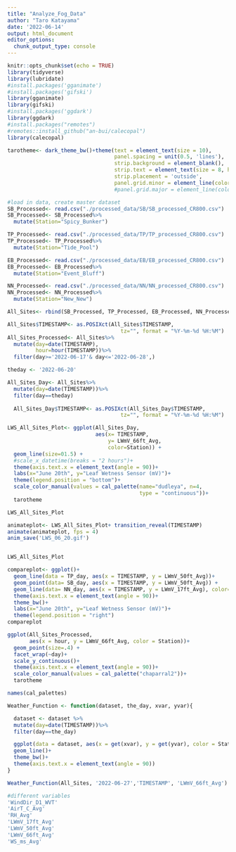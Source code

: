 ```yaml
---
title: "Analyze_Fog_Data"
author: "Taro Katayama"
date: '2022-06-14'
output: html_document
editor_options: 
  chunk_output_type: console
---
```


```r
knitr::opts_chunk$set(echo = TRUE)
library(tidyverse)
library(lubridate)
#install.packages('gganimate')
#install.packages('gifski')
library(gganimate)
library(gifski)
#install.packages('ggdark')
library(ggdark)
#install.packages("remotes")
#remotes::install_github("an-bui/calecopal")
library(calecopal)
```

```r
tarotheme<- dark_theme_bw()+theme(text = element_text(size = 10),
                                  panel.spacing = unit(0.5, 'lines'),
                                  strip.background = element_blank(),
                                  strip.text = element_text(size = 8, hjust = 0),
                                  strip.placement = 'outside',
                                  panel.grid.minor = element_line(color= 'grey'))
                                  #panel.grid.major = element_line(color = 'grey'))
```


```r
#load in data, create master dataset
SB_Processed<- read.csv("./processed_data/SB/SB_processed_CR800.csv")
SB_Processed<- SB_Processed%>%
  mutate(Station="Spicy_Bunker")

TP_Processed<- read.csv("./processed_data/TP/TP_processed_CR800.csv")
TP_Processed<- TP_Processed%>%
  mutate(Station="Tide_Pool")

EB_Processed<- read.csv("./processed_data/EB/EB_processed_CR800.csv")
EB_Processed<- EB_Processed%>%
  mutate(Station="Event_Bluff")

NN_Processed<- read.csv("./processed_data/NN/NN_processed_CR800.csv")
NN_Processed<- NN_Processed%>%
  mutate(Station="New_New")

All_Sites<- rbind(SB_Processed, TP_Processed, EB_Processed, NN_Processed)

All_Sites$TIMESTAMP<- as.POSIXct(All_Sites$TIMESTAMP, 
                                    tz="", format = "%Y-%m-%d %H:%M")
All_Sites_Processed<- All_Sites%>%
  mutate(day=date(TIMESTAMP),
         hour=hour(TIMESTAMP))%>%
  filter(day>='2022-06-17'& day<='2022-06-28',)

```


```r
theday <- '2022-06-20'

All_Sites_Day<- All_Sites%>%
  mutate(day=date(TIMESTAMP))%>%
  filter(day==theday)
  
  All_Sites_Day$TIMESTAMP<- as.POSIXct(All_Sites_Day$TIMESTAMP, 
                                    tz="", format = "%Y-%m-%d %H:%M")
```


```r
LWS_All_Sites_Plot<- ggplot(All_Sites_Day, 
                            aes(x= TIMESTAMP, 
                                y= LWmV_66ft_Avg, 
                                color=Station)) +
  geom_line(size=01.5) +
  #scale_x_datetime(breaks = "2 hours")+
  theme(axis.text.x = element_text(angle = 90))+
  labs(x="June 20th", y="Leaf Wetness Sensor (mV)")+
  theme(legend.position = "bottom")+
  scale_color_manual(values = cal_palette(name="dudleya", n=4, 
                                          type = "continuous"))+
  tarotheme

LWS_All_Sites_Plot

animateplot<- LWS_All_Sites_Plot+ transition_reveal(TIMESTAMP)
animate(animateplot, fps = 4)
anim_save('LWS_06_20.gif')


LWS_All_Sites_Plot
```


```r
compareplot<- ggplot()+
  geom_line(data = TP_day, aes(x = TIMESTAMP, y = LWmV_50ft_Avg))+
  geom_point(data= SB_day, aes(x = TIMESTAMP, y = LWmV_50ft_Avg)) +
  geom_line(data= NN_day, aes(x = TIMESTAMP, y = LWmV_17ft_Avg), color="red")+
  theme(axis.text.x = element_text(angle = 90))+
  theme_bw()+
  labs(x="June 20th", y="Leaf Wetness Sensor (mV)")+
  theme(legend.position = "right")
compareplot
```

```r
ggplot(All_Sites_Processed,
       aes(x = hour, y = LWmV_66ft_Avg, color = Station))+
  geom_point(size=.4) +
  facet_wrap(~day)+
  scale_y_continuous()+
  theme(axis.text.x = element_text(angle = 90))+
  scale_color_manual(values = cal_palette("chaparral2"))+
  tarotheme

names(cal_palettes)
```


```r

Weather_Function <- function(dataset, the_day, xvar, yvar){

  dataset <- dataset %>%
  mutate(day=date(TIMESTAMP))%>%
  filter(day==the_day)

  ggplot(data = dataset, aes(x = get(xvar), y = get(yvar), color = Station))+
  geom_line()+
  theme_bw()+
  theme(axis.text.x = element_text(angle = 90))
}

Weather_Function(All_Sites, '2022-06-27','TIMESTAMP', 'LWmV_66ft_Avg')

#different variables
'WindDir_D1_WVT'
'AirT_C_Avg'
'RH_Avg'
'LWmV_17ft_Avg'
'LWmV_50ft_Avg'
'LWmV_66ft_Avg'
'WS_ms_Avg'
```
